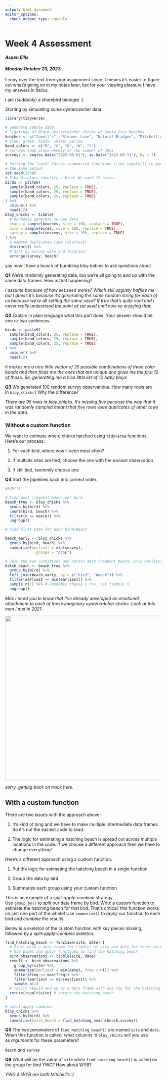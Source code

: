 ```yaml
---
output: html_document
editor_options: 
  chunk_output_type: console
---
```


# Week 4 Assessment

#### *Aspen Ellis*

#### *Monday October 23, 2023*

I copy over the text from your assignment since it means it's easier to figure out what's going on in my notes later, but for your viewing pleasure I have my answers in italics.

I am (suddenly) a shorebird biologist :)

Starting by simulating some oystercatcher data:

```r
library(tidyverse)

# Generate sample data
# Sightings of Black Oystercatcher chicks at Santa Cruz beaches
beaches <- c("Cowell's", "Steamer Lane", "Natural Bridges", "Mitchell's", "Main")
# blue, green, black, white, yellow
band_colors <- c("B", "G", "K", "W", "Y") 
# Surveys took place weekly in the summer of 2023
surveys <- seq(as.Date("2023-06-01"), as.Date("2023-08-31"), by = 7)

# Setting the "seed" forces randomized functions (like sample()) to generate
# the same output
set.seed(1538)
# 3 band colors identify a bird. We want 12 birds.
birds <- paste0(
  sample(band_colors, 25, replace = TRUE),
  sample(band_colors, 25, replace = TRUE),
  sample(band_colors, 25, replace = TRUE)
) %>% 
  unique() %>%
  head(12)
bloy_chicks <- tibble(
  # Randomly generate survey data
  beach = sample(beaches, size = 100, replace = TRUE),
  bird = sample(birds, size = 100, replace = TRUE),
  survey = sample(surveys, size = 100, replace = TRUE)
) %>% 
  # Remove duplicates (see ?distinct)
  distinct() %>% 
  # Sort by survey date and location
  arrange(survey, beach)
```

yay now I have a bunch of bumbling bloy babies to ask questions about

**Q1** We're randomly generating data, but we're all going to end up with the same data frames. How is that happening?

*I assume because of how set.seed works? Which still vaguely baffles me but I guess it's because it's generating the same random string for each of us because we're all setting the same seed? If true that's quite cool and I never really understood the point of set.seed until now so enjoying that.*

**Q2** Explain in plain language what this part does. Your answer should be one or two sentences

```r
birds <- paste0(
  sample(band_colors, 25, replace = TRUE),
  sample(band_colors, 25, replace = TRUE),
  sample(band_colors, 25, replace = TRUE)
) %>% 
  unique() %>%
  head(12)
```

*It makes me a nice little vector of 25 possible combinations of three color bands and then finds me the ones that are unique and gives me the first 12 of those. So, generating me a nice little list of 12 baby bloys*

**Q3** We generated 100 random survey observations. How many rows are in `bloy_chicks`? Why the difference?

*There are 95 rows in bloy_chicks. It's missing five because the way that it was randomly sampled meant that five rows were duplicates of other rows in the data.*

### **Without a custom function**

We want to estimate where chicks hatched using `tidyverse` functions. Here's our process:

1.  For each bird, where was it seen most often?

2.  If multiple sites are tied, choose the one with the earliest observation

3.  If still tied, randomly choose one

**Q4** Sort the pipelines back into correct order.

```r
#FUN!!!

# Find most frequent beach per bird
beach_freq <- bloy_chicks %>% 
  group_by(bird) %>% 
  count(bird, beach) %>% 
  filter(n == max(n)) %>% 
  ungroup()

# Find first date for each bird+beach

beach_early <- bloy_chicks %>% 
  group_by(bird, beach) %>% 
  summarize(earliest = min(survey),
             .groups = "drop")

# Join the two conditions and retain most frequent beach, only earliest
hatch_beach <- beach_freq %>% 
  group_by(bird) %>% 
  left_join(beach_early, by = c("bird", "beach")) %>% 
  filter(earliest == min(earliest)) %>% 
  sample_n(1) %>% # Randomly choose 1 row. See ?sample_n
  ungroup()

```

*Max I need you to know that I've already developed an emotional attachment to each of these imaginary oystercatcher chicks. Look at this man I met in 2021:*

![](images/IMG_6199.jpg){width="531"}

*sorry. getting back on track here.*

## **With a custom function**

There are two issues with the approach above:

1.  It's kind of long and we have to make multiple intermediate data frames. So it's not the easiest code to read.

2.  The logic for estimating a hatching beach is spread out across multiple locations in the code. If we choose a different approach then we have to change everything!

Here's a different approach using a custom function.

1.  Put the logic for estimating the hatching beach in a single function.

2.  Group the data by bird

3.  Summarize each group using your custom function

This is an example of a *split-apply-combine* strategy. Use `group_by()` to *split* our data frame by bird. Write a custom function to estimate the hatching beach for that bird. That's critical: this function works on just one part of the whole! Use `summarize()` to *apply* our function to each bird and *combine* the results.

Below is a skeleton of the custom function with key pieces missing, followed by a *split-apply-combine* skeleton.

```r
find_hatching_beach <- function(site, date) {
  # Start with a data frame (or tibble) of site and date for *one* bird
  # Use pipes and dplyr functions to find the hatching beach
  bird_observations <- tibble(site, date)
  result <- bird_observations %>% 
    group_by(site) %>% 
    summarize(earliest = min(date), freq = n()) %>% 
    filter(freq == max(freq)) %>% 
    filter(earliest == min(earliest)) %>% 
    sample_n(1)
  # result should end up as a data frame with one row for the hatching beach
  return(result$site) # return the hatching beach
}

# split-apply-combine
bloy_chicks %>% 
  group_by(bird) %>% 
  summarize(hatch_beach = find_hatching_beach(beach,survey))
```

**Q5** The two *parameters* of `find_hatching_beach()` are named `site` and `date`. When this function is called, what columns in `bloy_chicks` will you use as *arguments* for these parameters?

*`beach` and `survey`*

**Q6** What will be the value of `site` when `find_hatching_beach()` is called on the group for bird YWG? How about WYB?

*YWG & WYB are both Mitchell's :)*

